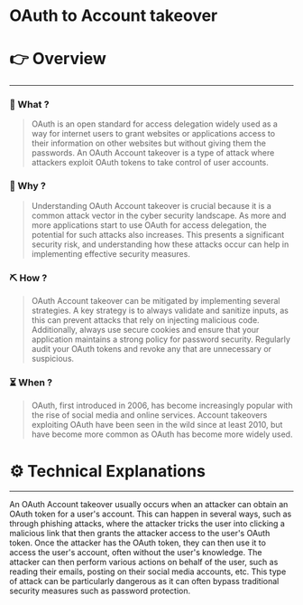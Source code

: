 # OAuth to Account takeover


# 👉 Overview

---

### 👀 What ?

> OAuth is an open standard for access delegation widely used as a way for internet users to grant websites or applications access to their information on other websites but without giving them the passwords. An OAuth Account takeover is a type of attack where attackers exploit OAuth tokens to take control of user accounts.
> 

### 🧐 Why ?

> Understanding OAuth Account takeover is crucial because it is a common attack vector in the cyber security landscape. As more and more applications start to use OAuth for access delegation, the potential for such attacks also increases. This presents a significant security risk, and understanding how these attacks occur can help in implementing effective security measures.
> 

### ⛏️ How ?

> OAuth Account takeover can be mitigated by implementing several strategies. A key strategy is to always validate and sanitize inputs, as this can prevent attacks that rely on injecting malicious code. Additionally, always use secure cookies and ensure that your application maintains a strong policy for password security. Regularly audit your OAuth tokens and revoke any that are unnecessary or suspicious.
> 

### ⏳ When ?

> OAuth, first introduced in 2006, has become increasingly popular with the rise of social media and online services. Account takeovers exploiting OAuth have been seen in the wild since at least 2010, but have become more common as OAuth has become more widely used.
> 

# ⚙️ Technical Explanations

---

An OAuth Account takeover usually occurs when an attacker can obtain an OAuth token for a user's account. This can happen in several ways, such as through phishing attacks, where the attacker tricks the user into clicking a malicious link that then grants the attacker access to the user's OAuth token. Once the attacker has the OAuth token, they can then use it to access the user's account, often without the user's knowledge. The attacker can then perform various actions on behalf of the user, such as reading their emails, posting on their social media accounts, etc. This type of attack can be particularly dangerous as it can often bypass traditional security measures such as password protection.
